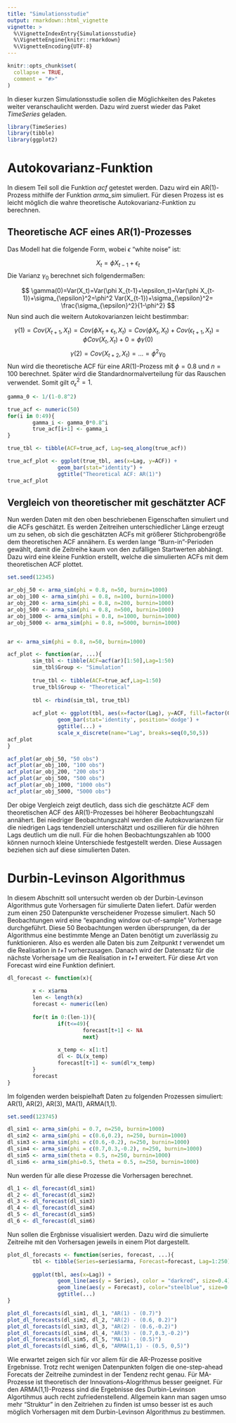 ```yaml
---
title: "Simulationsstudie"
output: rmarkdown::html_vignette
vignette: >
  %\VignetteIndexEntry{Simulationsstudie}
  %\VignetteEngine{knitr::rmarkdown}
  %\VignetteEncoding{UTF-8}
---
```


```r
knitr::opts_chunk$set(
  collapse = TRUE,
  comment = "#>"
)
```

In dieser kurzen Simulationsstudie sollen die Möglichkeiten des Paketes weiter veranschaulicht werden. Dazu wird zuerst wieder das Paket *TimeSeries* geladen.

```r
library(TimeSeries)
library(tibble)
library(ggplot2)
```


# Autokovarianz-Funktion

In diesem Teil soll die Funktion *acf* getestet werden. Dazu wird ein AR(1)-Prozess mithilfe der Funktion *arma_sim* simuliert. Für diesen Prozess ist es leicht möglich die wahre theoretische Autokovarianz-Funktion zu berechnen.

## Theoretische ACF eines AR(1)-Prozesses

Das Modell hat die folgende Form, wobei $\epsilon$ "white noise" ist:

$$
X_t=\phi X_{t-1}+\epsilon_t
$$
Die Varianz $\gamma_0$ berechnet sich folgendermaßen:

$$
\gamma(0)=Var(X_t)=Var(\phi X_{t-1}+\epsilon_t)=Var(\phi X_{t-1})+\sigma_{\epsilon}^2=\phi^2 Var(X_{t-1})+\sigma_{\epsilon}^2= \frac{\sigma_{\epsilon}^2}{1-\phi^2}
$$
Nun sind auch die weitern Autokovarianzen leicht bestimmbar:

$$
\gamma(1)=Cov(X_{t+1},X_t)=Cov(\phi X_t+\epsilon_t,X_t)=Cov(\phi X_t,X_t)+Cov(\epsilon_{t+1},X_t)=\phi Cov(X_t,X_t)+0=\phi \gamma(0)
$$
$$
\gamma(2)=Cov(X_{t+2},X_t)=...=\phi^2 \gamma_0
$$
Nun wird die theoretische ACF für eine AR(1)-Prozess mit $\phi=0.8$ und $n=100$ berechnet.
Später wird die Standardnormalverteilung für das Rauschen verwendet. Somit gilt $\sigma_{\epsilon}^2=1$.
```r
gamma_0 <- 1/(1-0.8^2)

true_acf <- numeric(50)
for(i in 0:49){
        gamma_i <- gamma_0*0.8^i
        true_acf[i+1] <- gamma_i
}

true_tbl <- tibble(ACF=true_acf, Lag=seq_along(true_acf))

true_acf_plot <- ggplot(true_tbl, aes(x=Lag, y=ACF)) +
                geom_bar(stat="identity") + 
                ggtitle("Theoretical ACF: AR(1)")
true_acf_plot
```

## Vergleich von theoretischer mit geschätzter ACF

Nun werden Daten mit den oben beschriebenen Eigenschaften simuliert und die ACFs geschätzt. Es werden Zeitreihen unterschiedlicher Länge erzeugt um zu sehen, ob sich die geschätzten ACFs mit größerer Stichprobengröße dem theoretischen ACF annähern. Es werden lange "Burn-in"-Perioden gewählt, damit die Zeitreihe kaum von den zufälligen Startwerten abhängt. Dazu wird eine kleine Funktion erstellt, welche die simulierten ACFs mit dem theoretischen ACF plottet.

```r
set.seed(12345)

ar_obj_50 <- arma_sim(phi = 0.8, n=50, burnin=1000)
ar_obj_100 <- arma_sim(phi = 0.8, n=100, burnin=1000)
ar_obj_200 <- arma_sim(phi = 0.8, n=200, burnin=1000)
ar_obj_500 <- arma_sim(phi = 0.8, n=500, burnin=1000)
ar_obj_1000 <- arma_sim(phi = 0.8, n=1000, burnin=1000)
ar_obj_5000 <- arma_sim(phi = 0.8, n=5000, burnin=1000)


ar <- arma_sim(phi = 0.8, n=50, burnin=1000)

acf_plot <- function(ar, ...){
        sim_tbl <- tibble(ACF=acf(ar)[1:50],Lag=1:50)
        sim_tbl$Group <- "Simulation"
        
        true_tbl <- tibble(ACF=true_acf,Lag=1:50)
        true_tbl$Group <- "Theoretical"
        
        tbl <- rbind(sim_tbl, true_tbl)
        
        acf_plot <- ggplot(tbl, aes(x=factor(Lag), y=ACF, fill=factor(Group))) +
                geom_bar(stat='identity', position='dodge') + 
                ggtitle(...) +
                scale_x_discrete(name="Lag", breaks=seq(0,50,5))
acf_plot
}

acf_plot(ar_obj_50, "50 obs") 
acf_plot(ar_obj_100, "100 obs")
acf_plot(ar_obj_200, "200 obs")
acf_plot(ar_obj_500, "500 obs")
acf_plot(ar_obj_1000, "1000 obs")
acf_plot(ar_obj_5000, "5000 obs")

```

Der obige Vergleich zeigt deutlich, dass sich die geschätzte ACF dem theoretischen ACF des AR(1)-Prozesses bei höherer Beobachtungszahl annähert. Bei niedriger Beobachtungszahl werden die Autokovarianzen für die niedrigen Lags tendenziell unterschätzt und oszillieren für die höhren Lags deutlich um die null. Für die hohen Beobachtungszahlen ab 1000 können nurnoch kleine Unterschiede festgestellt werden. Diese Aussagen beziehen sich auf diese simulierten Daten.

# Durbin-Levinson Algorithmus

In diesem Abschnitt soll untersucht werden ob der Durbin-Levinson Algorithmus gute Vorhersagen für simulierte Daten liefert. Dafür werden zum einen 250 Datenpunkte verscheidener Prozesse simuliert. Nach 50 Beobachtungen wird eine "expanding window out-of-sample" Vorhersage durchgeführt. Diese 50 Beobachtungen werden übersprungen, da der Algorithmus eine bestimmte Menge an Daten benötigt um zuverlässig zu funktionieren. Also es werden alle Daten bis zum Zeitpunkt *t* verwendet um die Realisation in *t+1* vorherzusagen. Danach wird der Datensatz für die nächste Vorhersage um die Realisation in *t+1* erweitert. Für diese Art von Forecast wird eine Funktion definiert.

```r
dl_forecast <- function(x){
        
        x <- x$arma
        len <- length(x)
        forecast <- numeric(len)
        
        for(t in 0:(len-1)){
                if(t<=49){
                        forecast[t+1] <- NA
                        next}
                
                x_temp <- x[1:t]
                dl <- DL(x_temp)
                forecast[t+1] <- sum(dl*x_temp)
        }
        forecast
}
```

Im folgenden werden beispielhaft Daten zu folgenden Prozessen simuliert: AR(1), AR(2), AR(3), MA(1), ARMA(1,1).

```r
set.seed(123745)

dl_sim1 <- arma_sim(phi = 0.7, n=250, burnin=1000)
dl_sim2 <- arma_sim(phi = c(0.6,0.2), n=250, burnin=1000)
dl_sim3 <- arma_sim(phi = c(0.6,-0.2), n=250, burnin=1000)
dl_sim4 <- arma_sim(phi = c(0.7,0.3,-0.2), n=250, burnin=1000)
dl_sim5 <- arma_sim(theta = 0.5, n=250, burnin=1000)
dl_sim6 <- arma_sim(phi=0.5, theta = 0.5, n=250, burnin=1000)
```

Nun werden für alle diese Prozesse die Vorhersagen berechnet.

```r
dl_1 <- dl_forecast(dl_sim1)
dl_2 <- dl_forecast(dl_sim2)
dl_3 <- dl_forecast(dl_sim3)
dl_4 <- dl_forecast(dl_sim4)
dl_5 <- dl_forecast(dl_sim5)
dl_6 <- dl_forecast(dl_sim6)
```

Nun sollen die Ergbnisse visualisiert werden. Dazu wird die simulierte Zeitreihe mit den Vorhersagen jeweils in einem Plot dargestellt.

```r

plot_dl_forecasts <- function(series, forecast, ...){
        tbl <- tibble(Series=series$arma, Forecast=forecast, Lag=1:250)
        
        ggplot(tbl, aes(x=Lag)) + 
                geom_line(aes(y = Series), color = "darkred", size=0.4) + 
                geom_line(aes(y = Forecast), color="steelblue", size=0.4) +
                ggtitle(...)
}

plot_dl_forecasts(dl_sim1, dl_1, "AR(1) - (0.7)")
plot_dl_forecasts(dl_sim2, dl_2, "AR(2) - (0.6, 0.2)")
plot_dl_forecasts(dl_sim3, dl_3, "AR(2) - (0.6,-0.2)")
plot_dl_forecasts(dl_sim4, dl_4, "AR(3) - (0.7,0.3,-0.2)")
plot_dl_forecasts(dl_sim5, dl_5, "MA(1) - (0.5)")
plot_dl_forecasts(dl_sim6, dl_6, "ARMA(1,1) - (0.5, 0,5)")

```

Wie erwartet zeigen sich für vor allem für die AR-Prozesse positive Ergebnisse. Trotz recht wenigen Datenpunkten folgen die one-step-ahead Forecats der Zeitreihe zumindest in der Tendenz recht genau. Für MA-Prozesse ist theoretisch der Innovations-Alogrithmus besser geeignet.
Für den ARMA(1,1)-Prozess sind die Ergebnisse des Durbin-Levinson Algortihmus auch recht zufriedenstellend. Allgemein kann man sagen umso mehr "Struktur" in den Zeitriehen zu finden ist umso besser ist es auch möglich Vorhersagen mit dem Durbin-Levinson Algorithmus zu bestimmen.
